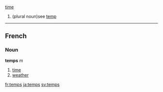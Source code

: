 [[time]]

#(plural noun)see [[temp]]
----
==French==
===Noun===
'''temps''' ''m''

# [[time]]
# [[weather]]

[[fr:temps]]
[[ja:temps]]
[[sv:temps]]